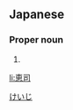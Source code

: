 ==Japanese==
{{ja-kanjitab|恵|司}}

===Proper noun===
{{ja-pos|proper|けいじ}}

# {{given name|male|lang=ja}}

[[Category:Japanese male given names|けいじ]]

[[li:恵司]]